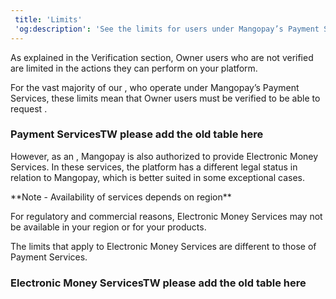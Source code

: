 ```yaml
---  
 title: 'Limits'  
 'og:description': 'See the limits for users under Mangopay’s Payment Services and Electronic Money Services.'  
---  
```

  
  

As explained in the Verification section, Owner users who are not verified are limited in the actions they can perform on your platform.  

For the vast majority of our <Platform content="platforms" />, who operate under Mangopay’s Payment Services, these limits mean that Owner users must be verified to be able to request <Payout content="payouts" />.  

### Payment ServicesTW please add the old table here  

However, as an <Emi content="Electronic Money Institution" />, Mangopay is also authorized to provide Electronic Money Services. In these services, the platform has a different legal status in relation to Mangopay, which is better suited in some exceptional cases.   

<Note>  
**Note - Availability of services depends on region** 
  
For regulatory and commercial reasons, Electronic Money Services may not be available in your region or for your products.  
</Note>  

The limits that apply to Electronic Money Services are different to those of Payment Services.  

### Electronic Money ServicesTW please add the old table here